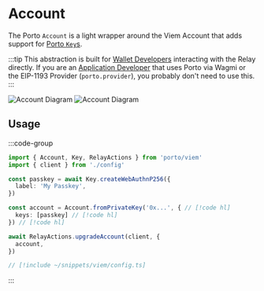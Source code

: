 # Account

The Porto `Account` is a light wrapper around the Viem Account that adds support
for [Porto `Key`s](/sdk/viem/Key).

:::tip
This abstraction is built for [Wallet Developers](/sdk/viem#wallet-developers) interacting with the
Relay directly. If you are an [Application Developer](/sdk/viem#application-developers)
that uses Porto via Wagmi or the EIP-1193 Provider (`porto.provider`), you probably don't need to use this.
:::

<div className="flex align-center justify-center">
  <img className="max-w-[400px] dark:hidden" src="/account-diagram-light.png" alt="Account Diagram" />
  <img className="max-w-[400px] hidden dark:block" src="/account-diagram-dark.png" alt="Account Diagram" />
</div>

## Usage

:::code-group

```ts twoslash [example.ts]
import { Account, Key, RelayActions } from 'porto/viem'
import { client } from './config'

const passkey = await Key.createWebAuthnP256({
  label: 'My Passkey',
})

const account = Account.fromPrivateKey('0x...', { // [!code hl]
  keys: [passkey] // [!code hl]
}) // [!code hl]

await RelayActions.upgradeAccount(client, {
  account,
})
```

```ts twoslash [config.ts] filename="config.ts"
// [!include ~/snippets/viem/config.ts]
```

:::
